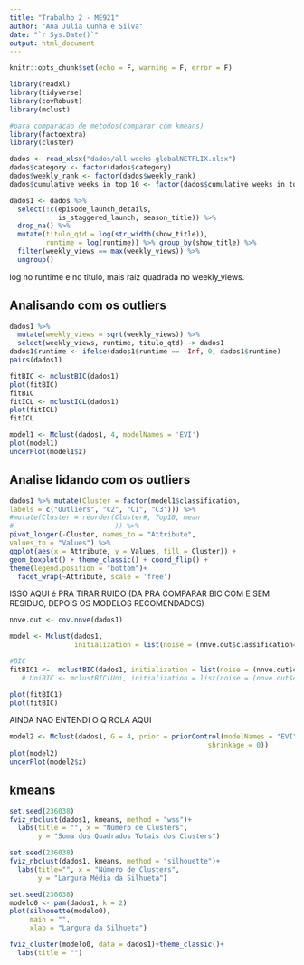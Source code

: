 ---
title: "Trabalho 2 - ME921"
author: "Ana Julia Cunha e Silva"
date: "`r Sys.Date()`"
output: html_document
---

```{r setup, include=FALSE}
knitr::opts_chunk$set(echo = F, warning = F, error = F)
```

```{r bibliotecas}
library(readxl)
library(tidyverse)
library(covRobust)
library(mclust)

#para comparacao de metodos(comparar com kmeans)
library(factoextra)
library(cluster)
```

```{r carregando o banco e tratando}
dados <- read_xlsx("dados/all-weeks-globalNETFLIX.xlsx")
dados$category <- factor(dados$category)
dados$weekly_rank <- factor(dados$weekly_rank)
dados$cumulative_weeks_in_top_10 <- factor(dados$cumulative_weeks_in_top_10)

dados1 <- dados %>%
  select(!c(episode_launch_details,
            is_staggered_launch, season_title)) %>%
  drop_na() %>% 
  mutate(titulo_qtd = log(str_width(show_title)),
         runtime = log(runtime)) %>% group_by(show_title) %>% 
  filter(weekly_views == max(weekly_views)) %>%
  ungroup()

```
log no runtime e no titulo, mais raiz quadrada no weekly_views.

## Analisando com os outliers
```{r estudo do banco}
dados1 %>%
  mutate(weekly_views = sqrt(weekly_views)) %>% 
  select(weekly_views, runtime, titulo_qtd) -> dados1
dados1$runtime <- ifelse(dados1$runtime == -Inf, 0, dados1$runtime)
pairs(dados1)

fitBIC <- mclustBIC(dados1)
plot(fitBIC)
fitBIC
fitICL <- mclustICL(dados1)
plot(fitICL)
fitICL
```

```{r modelagem com outlier}
model1 <- Mclust(dados1, 4, modelNames = 'EVI')
plot(model1)
uncerPlot(model1$z)
```

## Analise lidando com os outliers

```{r estudo de perfil}
dados1 %>% mutate(Cluster = factor(model1$classification,
labels = c("Outliers", "C2", "C1", "C3"))) %>%
#mutate(Cluster = reorder(Cluster#, Top10, mean
#                         )) %>%
pivot_longer(-Cluster, names_to = "Attribute",
values_to = "Values") %>%
ggplot(aes(x = Attribute, y = Values, fill = Cluster)) +
geom_boxplot() + theme_classic() + coord_flip() +
theme(legend.position = "bottom")+
  facet_wrap(~Attribute, scale = 'free')

```

ISSO AQUI é PRA TIRAR RUIDO (DA PRA COMPARAR BIC COM E SEM RESIDUO, DEPOIS OS MODELOS RECOMENDADOS)
```{r tratamento de outlier}
nnve.out <- cov.nnve(dados1)

model <- Mclust(dados1,
                initialization = list(noise = (nnve.out$classification==0)))

#BIC
fitBIC1 <-  mclustBIC(dados1, initialization = list(noise = (nnve.out$classification == 0)))
   # UniBIC <- mclustBIC(Uni, initialization = list(noise = (nnve.out$classification == 0)))

plot(fitBIC1)
plot(fitBIC)
```


AINDA NAO ENTENDI O Q ROLA AQUI
```{r}
model2 <- Mclust(dados1, G = 4, prior = priorControl(modelNames = "EVI", 
                                                 shrinkage = 0))
plot(model2)
uncerPlot(model2$z)
```

## kmeans

```{r}
set.seed(236038)
fviz_nbclust(dados1, kmeans, method = "wss")+
  labs(title = "", x = "Número de Clusters",
       y = "Soma dos Quadrados Totais dos Clusters")

set.seed(236038)
fviz_nbclust(dados1, kmeans, method = "silhouette")+
  labs(title="", x = "Número de Clusters",
       y = "Largura Média da Silhueta")

set.seed(236038)
modelo0 <- pam(dados1, k = 2)
plot(silhouette(modelo0),
     main = "", 
     xlab = "Largura da Silhueta")

fviz_cluster(modelo0, data = dados1)+theme_classic()+
  labs(title = "")
```

